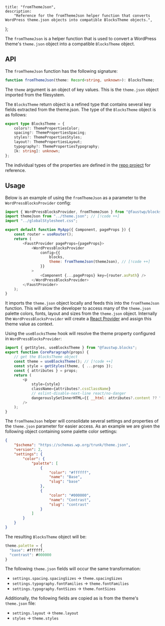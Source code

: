 	title: "fromThemeJson",
	description:
		"Reference for the fromThemeJson helper function that converts WordPress theme.json objects into compatible BlocksTheme objects.",
};

The `fromThemeJson` is a helper function that is used to convert a WordPress theme's `theme.json` object into a compatible `BlocksTheme` object.

## API

The `fromThemeJson` function has the following signature:

```ts
function fromThemeJson(theme: Record<string, unknown>): BlocksTheme;
```

The `theme` argument is an object of key values. This is the `theme.json` object imported from the filesystem.

The `BlocksTheme` return object is a refined type that contains several key fields extracted from the theme.json. The type of the `BlocksTheme` object is as follows:

```ts
export type BlocksTheme = {
	colors?: ThemePropertiesColor;
	spacing?: ThemePropertiesSpacing;
	styles?: ThemePropertiesStyles;
	layout?: ThemePropertiesLayout;
	typography?: ThemePropertiesTypography;
	[k: string]: unknown;
};
```

The individual types of the properties are defined in the [repo project](https://github.com/wpengine/faustjs/tree/canary/packages/blocks/src/types) for reference.

## Usage

Below is an example of using the `fromThemeJson` as a parameter to the `WordPressBlocksProvider` config:

```js
import { WordPressBlocksProvider, fromThemeJson } from "@faustwp/blocks"; // [!code ++]
import themeJson from "../theme.json"; // [!code ++]
import "../globalStylesheet.css";

export default function MyApp({ Component, pageProps }) {
	const router = useRouter();
	return (
		<FaustProvider pageProps={pageProps}>
			<WordPressBlocksProvider
				config={{
					blocks,
					theme: fromThemeJson(themeJson), // [!code ++]
				}}
			>
				<Component {...pageProps} key={router.asPath} />
			</WordPressBlocksProvider>
		</FaustProvider>
	);
}
```

It imports the `theme.json` object locally and feeds this into the `fromThemeJson` function. This will allow the developer to access many of the `theme.json` palette colors, fonts, layout and sizes from the `theme.json` object. Internally the `WordPressBlocksProvider` will create a [React Provider](https://react.dev/learn/passing-data-deeply-with-context) and assign this theme value as context.

Using the `useBlocksTheme` hook will resolve the theme property configured in `WordPressBlocksProvider`:

```js
import { getStyles, useBlocksTheme } from "@faustwp.blocks";
export function CoreParagraph(props) {
	// get the BlocksTheme object
	const theme = useBlocksTheme(); // [!code ++]
	const style = getStyles(theme, { ...props });
	const { attributes } = props;
	return (
		<p
			style={style}
			className={attributes?.cssClassName}
			// eslint-disable-next-line react/no-danger
			dangerouslySetInnerHTML={{ __html: attributes?.content ?? "" }}
		/>
	);
}
```

The `fromThemeJson` helper will consolidate several settings and properties of the `theme.json` parameter for easier access. As an example we are given the following object containing some palette color settings:

```json
{
	"$schema": "https://schemas.wp.org/trunk/theme.json",
	"version": 2,
	"settings": {
		"color": {
			"palette": [
				{
					"color": "#ffffff",
					"name": "Base",
					"slug": "base"
				},
				{
					"color": "#000000",
					"name": "Contrast",
					"slug": "contrast"
				}
			]
		}
	}
}
```

The resulting `BlocksTheme` object will be:

```js
theme.palette = {
  "base": #ffffff,
  "contrast": #000000
}
```

The following `theme.json` fields will occur the same transformation:

- `settings.spacing.spacingSizes` -> `theme.spacingSizes`
- `settings.typography.fontFamilies` -> `theme.fontFamilies`
- `settings.typography.fontSizes` -> `theme.fontSizes`

Additionally, the following fields are copied as is from the theme's `theme.json` file:

- `settings.layout` -> `theme.layout`
- `styles` -> `theme.styles`
